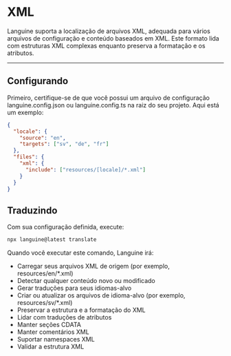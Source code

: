 # XML

Languine suporta a localização de arquivos XML, adequada para vários arquivos de configuração e conteúdo baseados em XML. Este formato lida com estruturas XML complexas enquanto preserva a formatação e os atributos.

---

## Configurando

Primeiro, certifique-se de que você possui um arquivo de configuração languine.config.json ou languine.config.ts na raiz do seu projeto. Aqui está um exemplo:

```json
{
  "locale": {
    "source": "en",
    "targets": ["sv", "de", "fr"]
  },
  "files": {
    "xml": {
      "include": ["resources/[locale]/*.xml"]
    }
  }
}
```

## Traduzindo

Com sua configuração definida, execute:

```bash
npx languine@latest translate
```

Quando você executar este comando, Languine irá:

- Carregar seus arquivos XML de origem (por exemplo, resources/en/*.xml)
- Detectar qualquer conteúdo novo ou modificado
- Gerar traduções para seus idiomas-alvo
- Criar ou atualizar os arquivos de idioma-alvo (por exemplo, resources/sv/*.xml)
- Preservar a estrutura e a formatação do XML
- Lidar com traduções de atributos
- Manter seções CDATA
- Manter comentários XML
- Suportar namespaces XML
- Validar a estrutura XML
